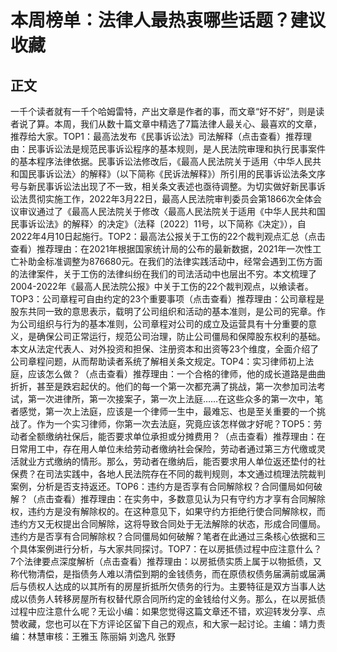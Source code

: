 # 本周榜单：法律人最热衷哪些话题？建议收藏
## 正文
一千个读者就有一千个哈姆雷特，产出文章是作者的事，而文章“好不好”，则是读者说了算。本周，我们从数十篇文章中精选了7篇法律人最关心、最喜欢的文章，推荐给大家。TOP1：最高法发布《民事诉讼法》司法解释（点击查看）推荐理由：民事诉讼法是规范民事诉讼程序的基本规则，是人民法院审理和执行民事案件的基本程序法律依据。民事诉讼法修改后，《最高人民法院关于适用〈中华人民共和国民事诉讼法〉的解释》（以下简称《民诉法解释》）所引用的民事诉讼法条文序号与新民事诉讼法出现了不一致，相关条文表述也亟待调整。为切实做好新民事诉讼法贯彻实施工作，2022年3月22日，最高人民法院审判委员会第1866次全体会议审议通过了《最高人民法院关于修改〈最高人民法院关于适用《中华人民共和国民事诉讼法》的解释〉的决定》（法释〔2022〕11号，以下简称《决定》），自2022年4月10日起施行。TOP2：最高法公报关于工伤的22个裁判观点汇总（点击查看）推荐理由：在2021年根据国家统计局的公布的最新数据，2021年一次性工亡补助金标准调整为876680元。在我们的法律实践活动中，经常会遇到工伤方面的法律案件，关于工伤的法律纠纷在我们的司法活动中也层出不穷。本文梳理了2004-2022年《最高人民法院公报》中关于工伤的22个裁判观点，以飨读者。TOP3：公司章程可自由约定的23个重要事项（点击查看）推荐理由：公司章程是股东共同一致的意思表示，载明了公司组织和活动的基本准则，是公司的宪章。作为公司组织与行为的基本准则，公司章程对公司的成立及运营具有十分重要的意义，是确保公司正常运行，规范公司治理，防止公司僵局和保障股东权利的基础。本文从法定代表人、对外投资和担保、注册资本和出资等23个维度，全面介绍了公司章程问题，从而帮助读者系统了解相关条文规定。TOP4：实习律师初上法庭，应该怎么做？（点击查看）推荐理由：一个合格的律师，他的成长道路是曲曲折折，甚至是跌宕起伏的。他们的每一个第一次都充满了挑战，第一次参加司法考试，第一次进律所，第一次接案子，第一次上法庭……在这些众多的第一次中，笔者感觉，第一次上法庭，应该是一个律师一生中，最难忘、也是至关重要的一个挑战了。作为一个实习律师，你第一次去法庭，究竟应该怎样做才好呢？TOP5：劳动者全额缴纳社保后，能否要求单位承担或分摊费用？（点击查看）推荐理由：在日常用工中，存在用人单位未给劳动者缴纳社会保险，劳动者通过第三方代缴或灵活就业方式缴纳的情形。那么，劳动者在缴纳后，能否要求用人单位返还垫付的社保费？在司法实践中，各地人民法院存在不同的裁判规则，本文通过梳理法院裁判案例，分析是否支持返还。TOP6：违约方是否享有合同解除权？合同僵局如何破解？（点击查看）推荐理由：在实务中，多数意见认为只有守约方才享有合同解除权，违约方是没有解除权的。在这种意见下，如果守约方拒绝行使合同解除权，而违约方又无权提出合同解除，这将导致合同处于无法解除的状态，形成合同僵局。违约方是否享有合同解除权？合同僵局如何破解？笔者在此通过三条核心依据和三个具体案例进行分析，与大家共同探讨。TOP7：在以房抵债过程中应注意什么？7个法律要点深度解析（点击查看）推荐理由：以房抵债实质上属于以物抵债，又称代物清偿，是指债务人难以清偿到期的金钱债务，而在原债权债务届满前或届满后与债权人达成的以其所有的房屋折抵所欠债务的行为。主要特征是双方当事人达成以债务人转移房屋所有权替代原合同所约定的金钱给付义务。那么，在以房抵债过程中应注意什么呢？无讼小编：如果您觉得这篇文章还不错，欢迎转发分享、点赞收藏，您也可以在下方评论区留下自己的观点，和大家一起讨论。主编：靖力责编：林慧审核：王雅玉 陈丽娟 刘逸凡 张野